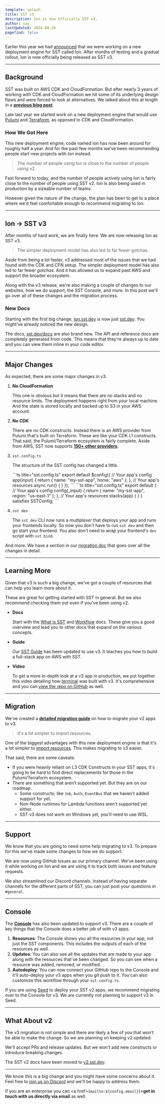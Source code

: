 ```yaml
---
template: splash
title: SST v3
description: Ion is now officially SST v3.
author: jay
lastUpdated: 2024-08-20
pagefind: false
---
```



Earlier this year we had [announced](/blog/moving-away-from-cdk) that we were working on a new deployment engine for SST called Ion. After months of testing and a gradual rollout, Ion is now officially being released as SST v3.

---

## Background

SST was built on AWS CDK and CloudFormation. But after nearly 3 years of working with CDK and CloudFormation we hit some of its underlying design flaws and were forced to look at alternatives. We talked about this at length in a [**previous blog post**](/blog/moving-away-from-cdk).

Late last year we started work on a new deployment engine that would use [Pulumi](https://www.pulumi.com) and [Terraform](https://www.terraform.io), as opposed to CDK and CloudFormation.

### How We Got Here

This new deployment engine, code named Ion has now been around for roughly half a year. And for the past few months we've been recommending people start new projects with Ion instead.

> The number of people using Ion is close to the number of people using v2.

Fast forward to today, and the number of people actively using Ion is fairly close to the number of people using SST v2. Ion is also being used in production by a sizeable number of teams.

However given the nature of the change, the plan has been to get to a place where we'd feel comfortable enough to recommend migrating to Ion.

---

## Ion → SST v3

After months of hard work, we are finally here. We are now releasing Ion as SST v3.

> The simpler deployment model has also led to far fewer gotchas.

Aside from being a lot faster, v3 addressed most of the issues that we had found with the CDK and CFN setup. The simpler deployment model has also led to far fewer _gotchas_. And it has allowed us to expand past AWS and support the broader ecosystem.

Along with the v3 release, we're also making a couple of changes to our websites, how we do support, the SST Console, and more. In this post we'll go over all of these changes and the migration process.

### New Docs

Starting with the first big change, [ion.sst.dev](https://ion.sst.dev) is now just [sst.dev](https://sst.dev). You might've already noticed the new design.

The docs, [sst.dev/docs](/docs/) are also brand new. The API and reference docs are completely generated from code. This means that they're always up to date and you can view them inline in your code editor.

---

## Major Changes

As expected, there are some major changes in v3.

1. **No CloudFormation**

   This one is obvious but it means that there are no stacks and no resource limits. The deployment happens right from your local machine. And the state is stored locally and backed up to S3 in your AWS account.

2. **No CDK**

   There are no CDK constructs. Instead there is an AWS provider from Pulumi that's built on Terraform. These are like your CDK L1 constructs. That said, the Pulumi/Terraform ecosystem is fairly complete. Aside from AWS, SST now supports [**150+ other providers**](/docs/providers/#directory).

3. `sst.config.ts`

   The structure of the SST config has changed a little.

   <Tabs>
     <TabItem label="v3">
     ```ts title="sst.config.ts"
     export default $config({
       // Your app's config
       app(input) {
         return {
           name: "my-sst-app",
           home: "aws"
         };
       },
       // Your app's resources
       async run() { }
     });
     ```
     </TabItem>
     <TabItem label="v2">
     ```ts title="sst.config.ts"
     export default {
       // Your app's config
       config(_input) {
         return {
           name: "my-sst-app",
           region: "us-east-1"
         };
       },
       // Your app's resources
       stacks(app) { }
     } satisfies SSTConfig;
     ```
     </TabItem>
   </Tabs>

4. `sst dev`

   The `sst dev` CLI now runs a _multiplexer_ that deploys your app and runs your frontends locally. So now you don't have to run `sst dev` and then go start your frontend. You also don't need to wrap your frontend's `dev` script with `sst bind`.

And more. We have a section in our [migration doc](/docs/migrate-from-v2#major-changes) that goes over all the changes in detail.

---

## Learning More

Given that v3 is such a big change, we've got a couple of resources that can help you learn more about it.

These are great for getting started with SST in general. But we also recommend checking them out even if you've been using v2.

- **Docs**
  
  Start with the [What is SST](/docs/) and [Workflow](/docs/workflow/) docs. These give you a good overview and lead you to other docs that expand on the various concepts.

- **Guide**

  Our [SST Guide](https://guide.sst.dev) has been updated to use v3. It teaches you how to build a full-stack app on AWS with SST.

- **Video**

  To get a more in-depth look at a v3 app in production, we put together this video detailing how [terminal](https://www.terminal.shop) was built with v3. It's comprehensive and you can [view the repo on GitHub](https://github.com/terminaldotshop/terminal) as well.

  <YouTube id="POlZS8PcyZw" posterQuality="high" />

---

## Migration

We've created a [**detailed migration guide**](/docs/migrate-from-v2) on how to migrate your v2 apps to v3.

> It's a lot simpler to import resources.

One of the biggest advantages with this new deployment engine is that it's a lot simpler to [import resources](/docs/import-resources). This makes migrating to v3 easier.

That said, there are some caveats:

- If you were heavily reliant on L3 CDK Constructs in your SST apps, it's going to be hard to find direct replacements for those in the Pulumi/Terraform ecosystem.
- There are something that aren't supported yet. But they are on our roadmap.
  - Some constructs; like `Job`, `Auth`, `EventBus` that we haven't added support for yet.
  - Non-Node runtimes for Lambda functions aren't supported yet either.
  - SST v3 does not work on Windows yet, you'll need to use WSL.

---

## Support

We know that you are going to need some help migrating to v3. To prepare for this we've made some changes to how we do support.

We are now using GitHub Issues as our primary channel. We've been using it while working on Ion and we are using it to track both issues and feature requests.

We also streamlined our Discord channels. Instead of having separate channels for the different parts of SST, you can just post your questions in `#general`.

---

## Console

The [**Console**](/docs/console/) has also been updated to support v3. There are a couple of key things that the Console does a better job of with v3 apps.

1. **Resources**:
   The Console shows you all the resources in your app, not just the SST components. This includes the outputs of each of the resources as well.
2. **Updates**:
   You can also see all the updates that are made to your app along with the resources that've been changed. So you can see when a resource was added, removed, or modified.
3. **Autodeploy**:
   You can now connect your GitHub repo to the Console and it'll auto-deploy your v3 apps when you _git push_ to it. You can also customize this workflow through your `sst.config.ts`. 

If you are using [Seed](https://seed.run) to deploy your SST v2 apps, we recommend migrating over to the Console for v3. We are currently not planning to support v3 in Seed.

---

## What About v2

The v3 migration is not simple and there are likely a few of you that won't be able to make the change. So we are planning on keeping v2 updated.

We'll accept PRs and release updates. But we won't add new constructs or introduce breaking changes.

The SST v2 docs have been moved to [v2.sst.dev](https://v2.sst.dev).

---

We know this is a big change and you might have some concerns about it. Feel free to <a href={config.discord}>join us on Discord</a> and we'll be happy to address them.

If you are an enterprise you can <a href={`mailto:${config.email}`}>**get in touch with us directly via email**</a> as well.
